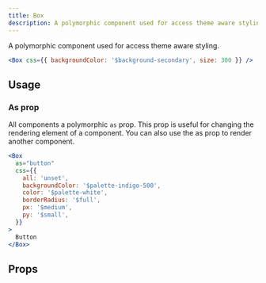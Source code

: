 ```yaml
---
title: Box
description: A polymorphic component used for access theme aware styling.
---
```


A polymorphic component used for access theme aware styling.

```jsx live
<Box css={{ backgroundColor: '$background-secondary', size: 300 }} />
```

## Usage

### As prop

All components a polymorphic `as` prop. This prop is useful for changing the rendering element of a
component. You can also use the as prop to render another component.

```jsx live
<Box
  as="button"
  css={{
    all: 'unset',
    backgroundColor: '$palette-indigo-500',
    color: '$palette-white',
    borderRadius: '$full',
    px: '$medium',
    py: '$small',
  }}
>
  Button
</Box>
```

## Props

<PropsTable component="Box" />
